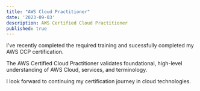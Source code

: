 ```yaml
---
title: "AWS Cloud Practitioner"
date: '2023-09-03'
description: AWS Certified Cloud Practitioner
published: true
---
```


I've recently completed the required training and sucessfully completed my AWS CCP certification. 

The AWS Certified Cloud Practitioner validates foundational, high-level understanding of AWS Cloud, services, and terminology.  

I look forward to continuing my certification journey in cloud technologies. 